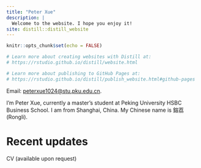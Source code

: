 ```yaml
---
title: "Peter Xue"
description: |
  Welcome to the website. I hope you enjoy it!
site: distill::distill_website
---
```


```r
knitr::opts_chunk$set(echo = FALSE)

# Learn more about creating websites with Distill at:
# https://rstudio.github.io/distill/website.html

# Learn more about publishing to GitHub Pages at:
# https://rstudio.github.io/distill/publish_website.html#github-pages

```
Email: <peterxue1024@stu.pku.edu.cn>.  

I'm Peter Xue, currently a master's student at Peking University HSBC Business School. I am from Shanghai, China. My Chinese name is 鎔荔(Rongli). 

# Recent updates
CV (available upon request)